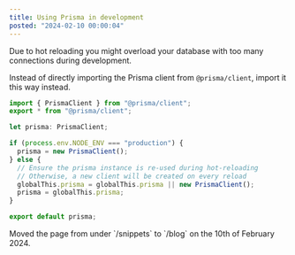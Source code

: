 ```yaml
---
title: Using Prisma in development
posted: "2024-02-10 00:00:04"
---
```


Due to hot reloading you might overload your database with too many connections during development.

Instead of directly importing the Prisma client from `@prisma/client`, import it this way instead.

```typescript
import { PrismaClient } from "@prisma/client";
export * from "@prisma/client";

let prisma: PrismaClient;

if (process.env.NODE_ENV === "production") {
  prisma = new PrismaClient();
} else {
  // Ensure the prisma instance is re-used during hot-reloading
  // Otherwise, a new client will be created on every reload
  globalThis.prisma = globalThis.prisma || new PrismaClient();
  prisma = globalThis.prisma;
}

export default prisma;
```

<Callout>
  Moved the page from under `/snippets` to `/blog` on the 10th of February 2024.
</Callout>
